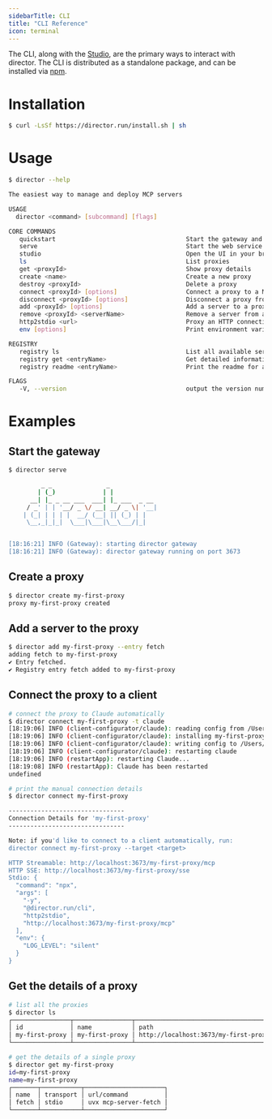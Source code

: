```yaml
---
sidebarTitle: CLI
title: "CLI Reference"
icon: terminal
---
```


The CLI, along with the [Studio](./studio), are the primary ways to interact with director. The CLI is distributed as a standalone package, and can be installed via [npm](https://www.npmjs.com/package/@director.run/cli).

# Installation

```bash
$ curl -LsSf https://director.run/install.sh | sh
```

# Usage

```bash
$ director --help

The easiest way to manage and deploy MCP servers

USAGE
  director <command> [subcommand] [flags]

CORE COMMANDS
   quickstart                                    Start the gateway and open the studio in your browser
   serve                                         Start the web service
   studio                                        Open the UI in your browser
   ls                                            List proxies
   get <proxyId>                                 Show proxy details
   create <name>                                 Create a new proxy
   destroy <proxyId>                             Delete a proxy
   connect <proxyId> [options]                   Connect a proxy to a MCP client
   disconnect <proxyId> [options]                Disconnect a proxy from an MCP client
   add <proxyId> [options]                       Add a server to a proxy.
   remove <proxyId> <serverName>                 Remove a server from a proxy
   http2stdio <url>                              Proxy an HTTP connection (sse or streamable) to a stdio stream
   env [options]                                 Print environment variables

REGISTRY
   registry ls                                   List all available servers in the registry
   registry get <entryName>                      Get detailed information about a registry item
   registry readme <entryName>                   Print the readme for a registry item

FLAGS
   -V, --version                                 output the version number
```


# Examples


## Start the gateway

```bash
$ director serve

         _ _               _
        | (_)             | |
      __| |_ _ __ ___  ___| |_ ___  _ __
     / _' | | '__/ _ \/ __| __/ _ \| '__|
    | (_| | | | |  __/ (__| || (_) | |
     \__,_|_|_|  \___|\___|\__\___/|_|


[18:16:21] INFO (Gateway): starting director gateway
[18:16:21] INFO (Gateway): director gateway running on port 3673
```

## Create a proxy
```bash
$ director create my-first-proxy 
proxy my-first-proxy created
```

## Add a server to the proxy
```bash
$ director add my-first-proxy --entry fetch
adding fetch to my-first-proxy
✔ Entry fetched.
✔ Registry entry fetch added to my-first-proxy
```

## Connect the proxy to a client
```bash
# connect the proxy to Claude automatically
$ director connect my-first-proxy -t claude 
[18:19:06] INFO (client-configurator/claude): reading config from /Users/barnaby/Library/Application Support/Claude/claude_desktop_config.json
[18:19:06] INFO (client-configurator/claude): installing my-first-proxy
[18:19:06] INFO (client-configurator/claude): writing config to /Users/barnaby/Library/Application Support/Claude/claude_desktop_config.json
[18:19:06] INFO (client-configurator/claude): restarting claude
[18:19:06] INFO (restartApp): restarting Claude...
[18:19:08] INFO (restartApp): Claude has been restarted
undefined

# print the manual connection details
$ director connect my-first-proxy 

--------------------------------
Connection Details for 'my-first-proxy'
--------------------------------

Note: if you'd like to connect to a client automatically, run:
director connect my-first-proxy --target <target>

HTTP Streamable: http://localhost:3673/my-first-proxy/mcp
HTTP SSE: http://localhost:3673/my-first-proxy/sse
Stdio: {
  "command": "npx",
  "args": [
    "-y",
    "@director.run/cli",
    "http2stdio",
    "http://localhost:3673/my-first-proxy/mcp"
  ],
  "env": {
    "LOG_LEVEL": "silent"
  }
}
```

## Get the details of a proxy
```bash
# list all the proxies
$ director ls
┌────────────────┬────────────────┬──────────────────────────────────────────┐
│ id             │ name           │ path                                     │
│ my-first-proxy │ my-first-proxy │ http://localhost:3673/my-first-proxy/mcp │
└────────────────┴────────────────┴──────────────────────────────────────────┘

# get the details of a single proxy
$ director get my-first-proxy 
id=my-first-proxy
name=my-first-proxy
┌───────┬───────────┬──────────────────────┐
│ name  │ transport │ url/command          │
│ fetch │ stdio     │ uvx mcp-server-fetch │
└───────┴───────────┴──────────────────────┘
```